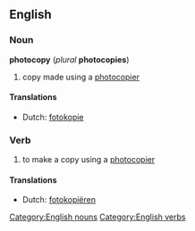 ==English==
===Noun===
'''photocopy''' (''plural'' '''photocopies''')
#copy made using a [[photocopier]]

====Translations====
*Dutch: [[fotokopie]]

===Verb===
{{en-infl-reg-consonant-y|photocop|y|}}
#to make a copy using a [[photocopier]]

====Translations====
*Dutch: [[fotokopiëren]]

[[Category:English nouns]][[Category:English verbs]]
